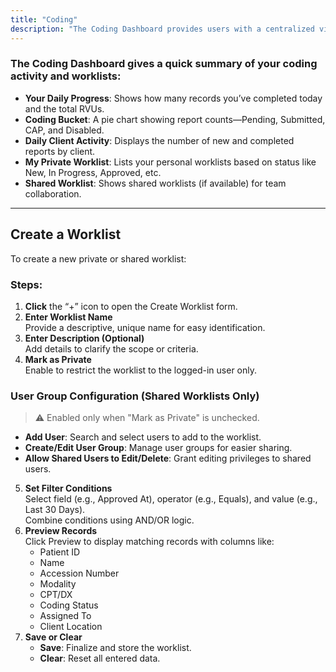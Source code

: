 ```yaml
---
title: "Coding"
description: "The Coding Dashboard provides users with a centralized view of their coding activities, allowing them to track daily performance, view worklists, and access reports based on status. This helps prioritize tasks and ensures efficient workflow management."
---
```


### The Coding Dashboard gives a quick summary of your coding activity and worklists:

- **Your Daily Progress**: Shows how many records you’ve completed today and the total RVUs.
- **Coding Bucket**: A pie chart showing report counts—Pending, Submitted, CAP, and Disabled.
- **Daily Client Activity**: Displays the number of new and completed reports by client.
- **My Private Worklist**: Lists your personal worklists based on status like New, In Progress, Approved, etc.
- **Shared Worklist**: Shows shared worklists (if available) for team collaboration.

---

## Create a Worklist

To create a new private or shared worklist:

### Steps:

1. **Click** the “\+” icon to open the Create Worklist form.
2. **Enter Worklist Name**\
   Provide a descriptive, unique name for easy identification.
3. **Enter Description (Optional)**\
   Add details to clarify the scope or criteria.
4. **Mark as Private**\
   Enable to restrict the worklist to the logged-in user only.

### User Group Configuration (Shared Worklists Only)

> ⚠️ Enabled only when "Mark as Private" is unchecked.

- **Add User**: Search and select users to add to the worklist.
- **Create/Edit User Group**: Manage user groups for easier sharing.
- **Allow Shared Users to Edit/Delete**: Grant editing privileges to shared users.

5. **Set Filter Conditions**\
   Select field (e.g., Approved At), operator (e.g., Equals), and value (e.g., Last 30 Days).\
   Combine conditions using AND/OR logic.
6. **Preview Records**\
   Click Preview to display matching records with columns like:
   - Patient ID
   - Name
   - Accession Number
   - Modality
   - CPT/DX
   - Coding Status
   - Assigned To
   - Client Location
7. **Save or Clear**
   - **Save**: Finalize and store the worklist.
   - **Clear**: Reset all entered data.